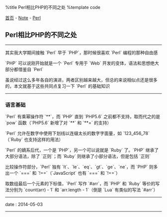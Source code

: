 %title Perl相比PHP的不同之处
%template code

[[../../index|首页]] - [[../index|Note]] - [[index|Perl]]
==Perl相比PHP的不同之处==
----
其实我大学期间接触 `Perl` 早于 `PHP`，那时候很喜欢 `Perl` 编程的那种自由感

`PHP` 可以说刚开始就是一个 `Perl` 专用于 `Web` 开发的变体，语法和思想绝大部分都借鉴自 `Perl`

虽说经过这么多年各自的演进，两者区别越来越大，但总的来说相似点还是很多的，本文就基于这些共同点复习一下 `Perl` 的基础知识
----
===语言基础===

`Perl` 有乘幂操作符 `**`，而 `PHP` 直到 `PHP5.6` 之前都不支持，取而代之的是 `pow` 函数（`PHP5.6` 新增了对 `**` 和 `**=` 的支持）

`Perl` 允许在数字中使用下划线以连缀太长的数字字面量，如 `123_456_78`（`Ruby` 也支持这样的用法）

`Perl` 的嫡系后代，一个是 `PHP`，另一个可以说就是 `Ruby` 了。`PHP` 继承了大部分语法，除了 `正则`；而 `Ruby` 则继承了小部分语法，但是包括 `正则`

比较操作符部分，`Perl` 独有 `lt`、`le`、`eq`、`gt`、`ge`、`ne`，而 `PHP` 则多出一个 `===` 和 `!==`（`JavaScript` 也有 `===` 和 `!==`）

取数组最后一个元素的下标值，`Perl` 写作 `#arr`，而 `PHP` 和 `Ruby` 等价的写法分别为 `count(arr) - 1` 和 `arr.length - 1`（倒是 `Lua` 有类似的写法 `#arr`）
----
<red>date</red> : 2014-05-03
----
